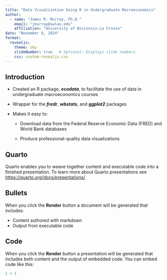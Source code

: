 ```yaml
---
title: "Data Visualization Using R in Undergraduate Macroeconomics"
author: 
  - name: "James M. Murray, Ph.D."
    email: "jmurray@uwlax.edu"
    affiliation: "University of Wisconsin-La Crosse"
date: "November 8, 2024"
format: 
  revealjs:
    theme: sky
    slideNumber: true   # Optional: Displays slide numbers
    css: custom-revealjs.css
---
```


## Introduction

  - Created an R package, ***ecodata***, to facilitate the use of data in undergraduate macroeconomics courses
  
  - Wrapper for the ***fredr***, ***wbstats***, and ***ggplot2*** packages
  
  - Makes it easy to:
  
    - Download data from the Federal Reserve Economic Data (FRED) and World Bank databases
    
    - Produce professional-quality data visualizations
    




## Quarto

Quarto enables you to weave together content and executable code into a finished presentation. To learn more about Quarto presentations see <https://quarto.org/docs/presentations/>.

## Bullets

When you click the **Render** button a document will be generated that includes:

-   Content authored with markdown
-   Output from executable code

## Code

When you click the **Render** button a presentation will be generated that includes both content and the output of embedded code. You can embed code like this:

```r
1 + 1
```


